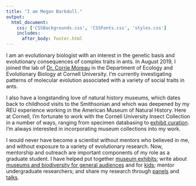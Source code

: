 ```yaml
---
title: "I am Megan Barkdull."
output: 
  html_document:
    css: ['CSSBackgrounds.css', 'CSSFonts.css', 'styles.css']
    includes:
      after_body: footer.html
---
```


<!-- This adds my headshot, floating to the left of the text and with 20 pixels of padding around it.  -->

<script>
   $(document).ready(function() {
     $head = $('#header');
     $head.prepend('<img src=\"headshot.png\" style=\"float: left;width: 350px;padding: 20px\"/>')
   });
</script>

I am an evolutionary biologist with an interest in the genetic basis and evolutionary consequences of complex traits in ants. In August 2019, I joined the lab of [Dr. Corrie Moreau](http://www.moreaulab.entomology.cornell.edu/people/corrie-moreau/) in the Department of Ecology and Evolutionary Biology at Cornell University. I'm currently investigating patterns of molecular evolution associated with a variety of social traits in ants. 

I also have a longstanding love of natural history museums, which dates back to childhood visits to the Smithsonian and which was deepened by my REU experience working in the American Museum of Natural History. Here at Cornell, I'm fortunate to work with the Cornell University Insect Collection in a number of ways, ranging from specimen databasing to [exhibit curation](https://www.museumoftheearth.org/six-legged-science). I'm always interested in incorporating museum collections into my work. 

I would never have become a scientist without mentors who believed in me, and without exposure to a variety of evolutionary research. Now, mentorship and outreach are important components of my role as a graduate student. I have helped put together [museum exhibits](https://www.museumoftheearth.org/six-legged-science); write about [museums and biodiversity for general audiences](https://www.priweb.org/blog-post/insects-under-threat-the-role-of-natural-history-collections-in-biodiversity-conservation) and for [kids](https://kids.frontiersin.org/articles/10.3389/frym.2023.1048608); mentor undergraduate researchers; and share my research through [panels](https://youtu.be/HZ0WdZk84wM) and [talks](https://www.youtube.com/watch?v=S__qv9kKUlY).  
